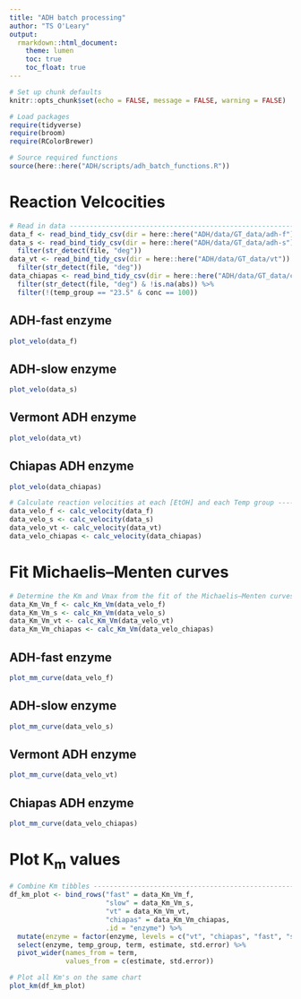 ```yaml
---
title: "ADH batch processing"
author: "TS O'Leary"
output:
  rmarkdown::html_document:
    theme: lumen
    toc: true
    toc_float: true
---
```


```r
# Set up chunk defaults
knitr::opts_chunk$set(echo = FALSE, message = FALSE, warning = FALSE)

# Load packages
require(tidyverse)
require(broom)
require(RColorBrewer)

# Source required functions
source(here::here("ADH/scripts/adh_batch_functions.R"))
```

# Reaction Velcocities

```r
# Read in data -----------------------------------------------------------------
data_f <- read_bind_tidy_csv(dir = here::here("ADH/data/GT_data/adh-f"))
data_s <- read_bind_tidy_csv(dir = here::here("ADH/data/GT_data/adh-s")) %>%
  filter(str_detect(file, "deg"))
data_vt <- read_bind_tidy_csv(dir = here::here("ADH/data/GT_data/vt")) %>%
  filter(str_detect(file, "deg"))
data_chiapas <- read_bind_tidy_csv(dir = here::here("ADH/data/GT_data/chiapas")) %>%
  filter(str_detect(file, "deg") & !is.na(abs)) %>%
  filter(!(temp_group == "23.5" & conc == 100))
```

## ADH-fast enzyme
```r
plot_velo(data_f)
```

## ADH-slow enzyme

```r
plot_velo(data_s)
```

## Vermont ADH enzyme
```r
plot_velo(data_vt)
```

## Chiapas ADH enzyme
```r
plot_velo(data_chiapas)
```


```r
# Calculate reaction velocities at each [EtOH] and each Temp group -------------
data_velo_f <- calc_velocity(data_f)
data_velo_s <- calc_velocity(data_s)
data_velo_vt <- calc_velocity(data_vt)
data_velo_chiapas <- calc_velocity(data_chiapas)
```

# Fit Michaelis–Menten curves

```r
# Determine the Km and Vmax from the fit of the Michaelis–Menten curves --------
data_Km_Vm_f <- calc_Km_Vm(data_velo_f)
data_Km_Vm_s <- calc_Km_Vm(data_velo_s)
data_Km_Vm_vt <- calc_Km_Vm(data_velo_vt)
data_Km_Vm_chiapas <- calc_Km_Vm(data_velo_chiapas)
```

## ADH-fast enzyme
```r
plot_mm_curve(data_velo_f)
```

## ADH-slow enzyme

```r
plot_mm_curve(data_velo_s)
```

## Vermont ADH enzyme
```r
plot_mm_curve(data_velo_vt)
```

## Chiapas ADH enzyme
```r
plot_mm_curve(data_velo_chiapas)
```

# Plot K<sub>m</sub> values

```r
# Combine Km tibbles -----------------------------------------------------------
df_km_plot <- bind_rows("fast" = data_Km_Vm_f, 
                        "slow" = data_Km_Vm_s, 
                        "vt" = data_Km_Vm_vt, 
                        "chiapas" = data_Km_Vm_chiapas, 
                        .id = "enzyme") %>%
  mutate(enzyme = factor(enzyme, levels = c("vt", "chiapas", "fast", "slow"))) %>%
  select(enzyme, temp_group, term, estimate, std.error) %>%
  pivot_wider(names_from = term, 
              values_from = c(estimate, std.error))

# Plot all Km's on the same chart
plot_km(df_km_plot)
```
